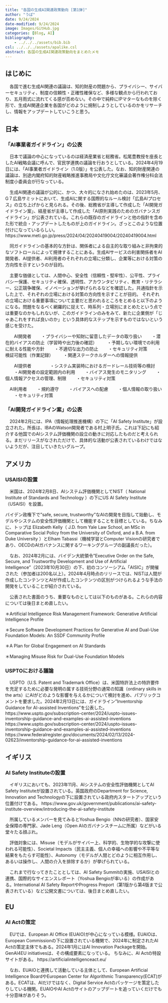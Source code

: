 ```yaml
---
title: "各国の生成AI関連政策動向 [第1弾]"
author: "うぱ"
date: 9/24/2024
date-modified: 9/24/2024
image: Images/GitHub.jpg
categories: [Blog, AI]
bibliography: 
    - ../../../assets/bib.bib
csl: ../../../assets/apalike.csl
abstract: 各国の生成AI関連政策動向をまとめたメモ
---
```


## はじめに
　各国で進む生成AI関連の議論は、知的財産の問題から、プライバシー、サイバーセキュリティ、制度の信頼性・正確性確保など、多様な観点から行われており、五月雨式に流れてくる感が否めない。その中で純粋にIPマターなものを除く形で、生成AI関連企業を各国がどのように規制しようとしているのかをリサーチし、情報をアップデートしていこうと思う。

## 日本
### 「AI事業者ガイドライン」の公表
　日本で議論の中心になっているのは経済産業省と総務省。松尾豊教授を座長としたAI戦略会議に呼んで、官民学連携の議論を行おうとしている。2024年4月19日には、「AI事業者ガイドライン（1.0版）」を公表した。なお、知的財産関連の議論は、別途内閣府知的財産戦略推進事務局や文化庁文化審議会著作権分科会法制度小委員会が行なっている。

　生成AI関連の議論が公的に、かつ、大々的になされ始めたのは、2023年5月、G７広島サミットにおいて、生成AIに関する国際的なルール検討「広島AIプロセス」の立ち上げからと見られる。その後、総務省が主導して作成した「AI開発ガイドライン案」、経産省が主導して作成した「AI原則実践のためのガバナンスガイドライン」が公表されている。これらの既存のガイドラインと他の指針を含めた形で統合・アップデートしたものが上のガイドライン。ざっとこのような位置付けになっているらしい。
https://www.meti.go.jp/press/2024/04/20240419004/20240419004.html

　同ガイドラインの基本的な方針は、関係者による自主的な取り組みと非拘束的なソフトロールによって規律することにある。生成AIサービスの利害関係者をAI開発者、AI提供者、AI利用者のそれぞれの立場に分類し、企業等における対策の方向性を示すというのが目的。

　主要な価値としては、人間中心、安全性（信頼性・堅牢性）、公平性、プライバシー保護、セキュリティ確保、透明性、アカウンタビリティ、教育・リテラシー、公正競争確保、イノベーションが挙げられるなどを確認した。共通指針を示した上で、それぞれの立場における対策の方向性を示すことが目的。
それぞれの立場における重要事項について主要だと思われるところをとめると以下のようになる。問題をなるべく網羅的に捉えて、時系列・立場別にまとめたという点では重要なのかもしれないが、このガイドラインのみをみて、新たに企業側が「じゃあこれをすれば良いのか」という具体的なステップを示すものではないという感じを受けた。

　　AI開発者
　　・プライバシーや知財に留意したデータの取り扱い
　　・潜在的バイアスの防止（学習時や出力後の確認）
　　・予期しない環境での利用に耐える性能や方針
　　・不適切な出力の防止
　　・セキュリティ対策
　　・検証可能性（作業記録）
　　・関連ステークホルダーへの情報提供

　　AI提供者　　
　　・システム実装時におけるガードレール技術等の検討
　　・AI開発者の設定範囲内の利用
　　・バイアス発生のモニタリング
　　・個人情報アクセスの管理、制限
　　・セキュリティ対策

　AI利用者
　　・規約遵守
　　・バイアスへの配慮
　　・個人情報の取り扱い
　　・セキュリティ対策

### 「AI開発ガイドライン案」の公表
　2024年2月には、IPA（情報処理推進機構）の下に「AI Safety Institute」が設立された。所長は、IBAのWatson開発者である村上明子氏。これは下記にも紹介する他国でのAIシステム評価機関の設立の動きに対応したものだと考えられる。まだリリースがなされただけで、具体的な活動が公表されているわけではないようだが、注目していきたいグループ。

## アメリカ
### USAISIの設置
　米国は、2024年2月8日、AIシステム評価機関としてNIST（ National Institute of Standards and Technology ）の下にUS AI Safety Institute（USAISI）を設置。

バイデン政権下で"safe, secure, trustworthy"なAIの開発を目指して始動し、モデルやシステムの安全性評価機関として機能することを目標としている。ちなみに、トップは Elizabeth Kelly（ J.D. from Yale Law School, an MSc in Comparative Social Policy from the University of Oxford, and a B.A. from Duke University ）とElham Tabassi（機械学習とComputer Visionの研究者であり、OECDのAIガバナンスに関するワーキンググループの副議長だった）。

　なお、2024年2月には、バイデン大統領令"Executive Order on the Safe, Secure, and Trustworthy Development and Use of Artificial Intelligence"（2023年10月30日）の下、初のコンソーシアム「AISIC」が開催された（参加者は200名以上）。2024年4月時点のリリースでは、NISTは人間が作成したコンテンツとAIが作成したコンテンツの区別がつけられるような手法の開発をしていることが紹介されている。

　公表された書面のうち、重要なものとしては以下のものがある。これらの内容については後日まとめ直したい。

  ＊Artificial Intelligence Risk Management Framework: Generative Artificial Intelligence Profile

  ＊Secure Software Development Practices for Generative AI and Dual-Use Foundation Models: An SSDF Community Profile

  ＊A Plan for Global Engagement on AI Standards

  ＊Managing Misuse Risk for Dual-Use Foundation Models

### USPTOにおける議論
　USPTO（U.S. Patent and Trademark Office）は、米国特許法上の特許要件を充足するために必要な発明の属する技術分野の通常の知識（ordinary skills in the arts）にAIがどのような影響を与えるかについて検討を進め、パブリックコメントを要求した。2024年2月13日には、ガイドライン"Inventorship Guidance for AI-assisted Inventions"を公表した。
https://www.uspto.gov/subscription-center/2024/uspto-issues-inventorship-guidance-and-examples-ai-assisted-inventions
https://www.uspto.gov/subscription-center/2024/uspto-issues-inventorship-guidance-and-examples-ai-assisted-inventions
https://www.federalregister.gov/documents/2024/02/13/2024-02623/inventorship-guidance-for-ai-assisted-inventions


## イギリス
### AI Safety Instituteの設置
　イギリスにおいても、2023年11月、AIシステムの安全性評価機関としてAI Safety Instituteが設置されている。英国政府のDepartment for Science, Innovation and Technologyの下に設置されている政府内スタートアップという位置付けである。
https://www.gov.uk/government/publications/ai-safety-institute-overview/introducing-the-ai-safety-institute

　所属しているメンバーを見てみるとYoshua Bengio（NNの研究者）、国家安全保障の専門家、Jade Leng（Open AIのガバナンスチームに所属）などがいる堂々たる顔ぶれ。

　評価対象には、Misuse（モデルがサイバー上、科学的、生物学的な攻撃に使われる可能性）、Societal Impacts（民主主義、個人の幸福への影響や不平等な結果をもたらす可能性）、Autonomy（モデルが人間とどのように相互作用し、あるいは操作し、人間の介入を排除するか）が挙げられている。

　これまで行なってきたこととしては、AI Safety Summitの実施、USAISIとの連携、国際的なサイエンスレポート（Yoshua Bengioが率いる）の作成がある。International AI Safety ReportやProgress Preport（第1版から第4版まで公表されている）など公開文書については、後日まとめ直したい。

## EU
### AI Actの策定
　EUでは、European AI Office (EUAIO)が中心になっている模様。EUAIOは、European Commissionの下に設置されている機関で、2024年に制定されたAI Actの策定主体でもある。2024年1月にはAI Innovation Packageを開始。GenAI4EU initiativesは、その構成要素になっている。
ちなみに、AI Actの特設サイトがある。
https://artificialintelligenceact.eu/

　なお、EUAIOと連携して活動している主体として、European Artificial Intelligence BoardやEuropean Center for Algorithmic Transparency(ECAT)がある。ECATは、AIだけではなく、Digital Service Actのパッケージを策定したりしている機関。EUAIOやAI Actのサイトのアップデートを追っていくだけでも十分意味がありそう。
